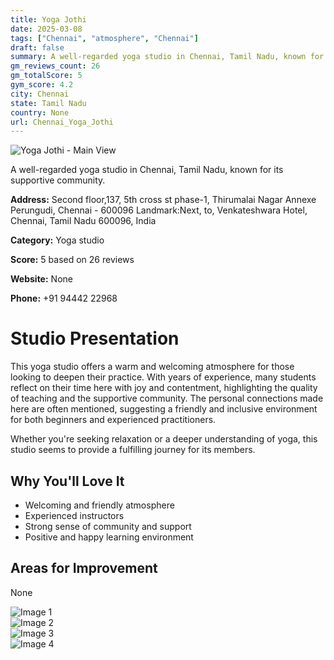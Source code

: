 ```yaml
---
title: Yoga Jothi
date: 2025-03-08
tags: ["Chennai", "atmosphere", "Chennai"]  
draft: false
summary: A well-regarded yoga studio in Chennai, Tamil Nadu, known for its supportive community.
gm_reviews_count: 26
gm_totalScore: 5
gym_score: 4.2
city: Chennai
state: Tamil Nadu
country: None
url: Chennai_Yoga_Jothi
---
```


<div className="aspect-[16/9] relative my-8">
  <img 
    src="https://lh5.googleusercontent.com/p/AF1QipMNHR6UuEa7yh84qyE6hGo7Ne8m5ds0el_YklyV=w1920-h1080-k-no"
    alt="Yoga Jothi - Main View"
    className="object-cover absolute inset-0 w-full h-full rounded-lg"
  />
</div>

A well-regarded yoga studio in Chennai, Tamil Nadu, known for its supportive community.

**Address:** Second floor,137, 5th cross st phase-1, Thirumalai Nagar Annexe Perungudi, Chennai - 600096 Landmark:Next, to, Venkateshwara Hotel, Chennai, Tamil Nadu 600096, India

**Category:** Yoga studio

**Score:** 5 based on 26 reviews

**Website:** None

**Phone:** +91 94442 22968

# Studio Presentation

This yoga studio offers a warm and welcoming atmosphere for those looking to deepen their practice. With years of experience, many students reflect on their time here with joy and contentment, highlighting the quality of teaching and the supportive community. The personal connections made here are often mentioned, suggesting a friendly and inclusive environment for both beginners and experienced practitioners.

Whether you're seeking relaxation or a deeper understanding of yoga, this studio seems to provide a fulfilling journey for its members.

## Why You'll Love It

- Welcoming and friendly atmosphere
- Experienced instructors
- Strong sense of community and support
- Positive and happy learning environment

## Areas for Improvement

None

<div className="grid grid-cols-1 xl:grid-cols-2 gap-4 my-8">
<div className="aspect-[4/3] relative"><img src="https://lh5.googleusercontent.com/p/AF1QipOHrlNW3w-9kikrJEIikM6VZSIoNGpqIAzxbixV=w1920-h1080-k-no" alt="Image 1" className="object-cover absolute inset-0 w-full h-full rounded-lg" /></div>
<div className="aspect-[4/3] relative"><img src="https://lh5.googleusercontent.com/p/AF1QipPIrJLQLE1JPJswX9vR8wziZHdJ5ETUBHtiSIJ3=w1920-h1080-k-no" alt="Image 2" className="object-cover absolute inset-0 w-full h-full rounded-lg" /></div>
<div className="aspect-[4/3] relative"><img src="https://lh5.googleusercontent.com/p/AF1QipMDVf9WNQhzZLz1sP_L6wZhGvrandRWHQ6DKiEN=w1920-h1080-k-no" alt="Image 3" className="object-cover absolute inset-0 w-full h-full rounded-lg" /></div>
<div className="aspect-[4/3] relative"><img src="https://lh5.googleusercontent.com/p/AF1QipOVHJLWBndfAkeheoxbCWFlOwzkdP14UduDEt1v=w1920-h1080-k-no" alt="Image 4" className="object-cover absolute inset-0 w-full h-full rounded-lg" /></div>
</div>
